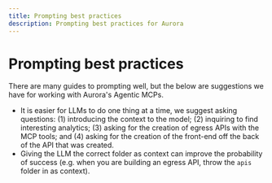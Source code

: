 ```yaml
---
title: Prompting best practices
description: Prompting best practices for Aurora
---
```


# Prompting best practices

There are many guides to prompting well, but the below are suggestions we have for working with Aurora's Agentic MCPs.

- It is easier for LLMs to do one thing at a time, we suggest asking questions: (1) introducing the context to the model; (2) inquiring to find interesting analytics; (3) asking for the creation of egress APIs with the MCP tools; and (4) asking for the creation of the front-end off the back of the API that was created.
- Giving the LLM the correct folder as context can improve the probability of success (e.g. when you are building an egress API, throw the `apis` folder in as context).